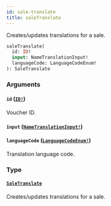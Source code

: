 ```yaml
---
id: sale-translate
title: saleTranslate
---
```


Creates/updates translations for a sale.

```graphql
saleTranslate(
  id: ID!
  input: NameTranslationInput!
  languageCode: LanguageCodeEnum!
): SaleTranslate

```

### Arguments

#### `id` ([`ID!`](/developer/api-reference/scalars/id.mdx))

Voucher ID.

#### `input` ([`NameTranslationInput!`](/developer/api-reference/inputs/name-translation-input.mdx))

#### `languageCode` ([`LanguageCodeEnum!`](/developer/api-reference/enums/language-code-enum.mdx))

Translation language code.

### Type

#### [`SaleTranslate`](/developer/api-reference/objects/sale-translate.mdx)

Creates/updates translations for a sale.
